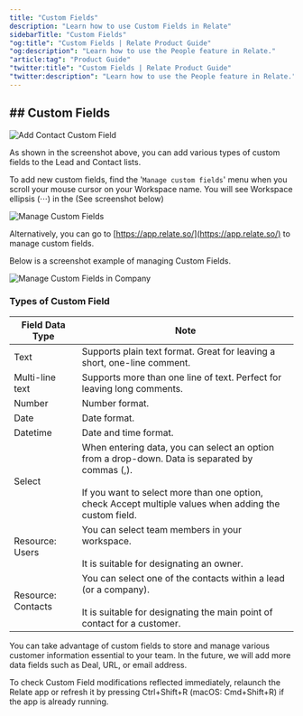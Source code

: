 ```yaml
---
title: "Custom Fields"
description: "Learn how to use Custom Fields in Relate"
sidebarTitle: "Custom Fields"
"og:title": "Custom Fields | Relate Product Guide"
"og:description": "Learn how to use the People feature in Relate."
"article:tag": "Product Guide"
"twitter:title": "Custom Fields | Relate Product Guide"
"twitter:description": "Learn how to use the People feature in Relate."
---
```


## ## Custom Fields

![Add Contact Custom Field](/docs/images/features/add-contact-custom-field.png)

As shown in the screenshot above, you can add various types of custom fields to the Lead and Contact lists.

To add new custom fields, find the '`Manage custom fields`' menu when you scroll your mouse cursor on your Workspace name. You will see Workspace ellipsis (⋅⋅⋅) in the (See screenshot below)

![Manage Custom Fields](/docs/images/features/custom-field.png)

<Note>

Alternatively, you can go to [https://app.relate.so/](https://app.relate.so/) to manage custom fields.

</Note>

Below is a screenshot example of managing Custom Fields.

![Manage Custom Fields in Company](/docs/images/features/manage-custom-fields-in-company.png)

### Types of Custom Field

| Field Data Type    | Note                                                         |
| ------------------ | ------------------------------------------------------------ |
| Text               | Supports plain text format. Great for leaving a short, one-line comment. |
| Multi-line text    | Supports more than one line of text. Perfect for leaving long comments. |
| Number             | Number format.                                               |
| Date               | Date format.                                                 |
| Datetime           | Date and time format.                                        |
| Select             | When entering data, you can select an option from a drop-down. Data is separated by commas (,).<br /><br />If you want to select more than one option, check Accept multiple values when adding the custom field. |
| Resource: Users    | You can select team members in your workspace.<br /><br />It is suitable for designating an owner. |
| Resource: Contacts | You can select one of the contacts within a lead (or a company).<br /><br />It is suitable for designating the main point of contact for a customer. |

<Note>

You can take advantage of custom fields to store and manage various customer information essential to your team. In the future, we will add more data fields such as Deal, URL, or email address.

</Note>

<Note>

To check Custom Field modifications reflected immediately, relaunch the Relate app or refresh it by pressing Ctrl+Shift+R (macOS: Cmd+Shift+R) if the app is already running.

</Note>
